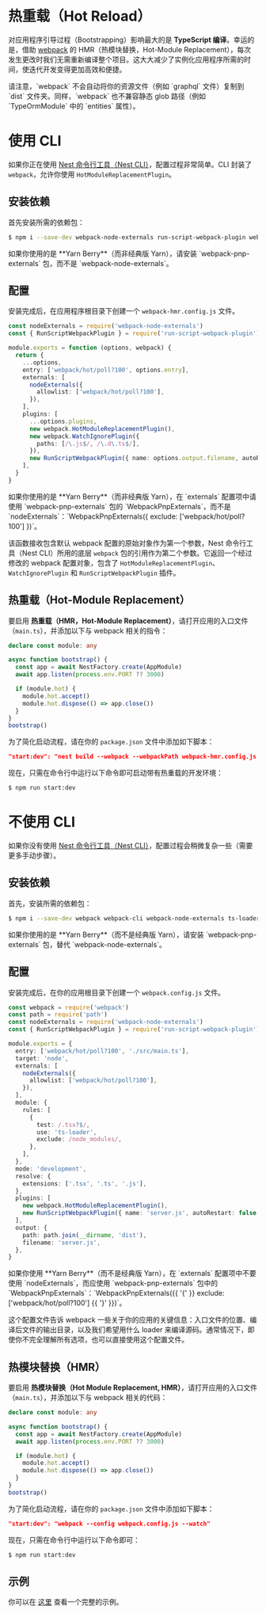 # 热重载（Hot Reload）

对应用程序引导过程（Bootstrapping）影响最大的是 **TypeScript 编译**。幸运的是，借助 [webpack](https://github.com/webpack/webpack) 的 HMR（热模块替换，Hot-Module Replacement），每次发生更改时我们无需重新编译整个项目。这大大减少了实例化应用程序所需的时间，使迭代开发变得更加高效和便捷。

<CalloutInfo type="warning">
  请注意，`webpack` 不会自动将你的资源文件（例如 `graphql` 文件）复制到 `dist`
  文件夹。同样，`webpack` 也不兼容静态 glob 路径（例如 `TypeOrmModule` 中的 `entities` 属性）。
</CalloutInfo>

# 使用 CLI

如果你正在使用 [Nest 命令行工具（Nest CLI）](/cli/overview)，配置过程非常简单。CLI 封装了 `webpack`，允许你使用 `HotModuleReplacementPlugin`。

## 安装依赖

首先安装所需的依赖包：

```bash
$ npm i --save-dev webpack-node-externals run-script-webpack-plugin webpack
```

<CalloutInfo>
  如果你使用的是 **Yarn Berry**（而非经典版 Yarn），请安装 `webpack-pnp-externals` 包，而不是
  `webpack-node-externals`。
</CalloutInfo>

## 配置

安装完成后，在应用程序根目录下创建一个 `webpack-hmr.config.js` 文件。

```ts
const nodeExternals = require('webpack-node-externals')
const { RunScriptWebpackPlugin } = require('run-script-webpack-plugin')

module.exports = function (options, webpack) {
  return {
    ...options,
    entry: ['webpack/hot/poll?100', options.entry],
    externals: [
      nodeExternals({
        allowlist: ['webpack/hot/poll?100'],
      }),
    ],
    plugins: [
      ...options.plugins,
      new webpack.HotModuleReplacementPlugin(),
      new webpack.WatchIgnorePlugin({
        paths: [/\.js$/, /\.d\.ts$/],
      }),
      new RunScriptWebpackPlugin({ name: options.output.filename, autoRestart: false }),
    ],
  }
}
```

<CalloutInfo>
  如果你使用的是 **Yarn Berry**（而非经典版 Yarn），在 `externals` 配置项中请使用 `webpack-pnp-externals`
  包的 `WebpackPnpExternals`，而不是 `nodeExternals`：`WebpackPnpExternals({ exclude: ['webpack/hot/poll?100'] })`。
</CalloutInfo>

该函数接收包含默认 webpack 配置的原始对象作为第一个参数，Nest 命令行工具（Nest CLI）所用的底层 `webpack` 包的引用作为第二个参数。它返回一个经过修改的 webpack 配置对象，包含了 `HotModuleReplacementPlugin`、`WatchIgnorePlugin` 和 `RunScriptWebpackPlugin` 插件。

## 热重载（Hot-Module Replacement）

要启用 **热重载（HMR，Hot-Module Replacement）**，请打开应用的入口文件（`main.ts`），并添加以下与 webpack 相关的指令：

```ts
declare const module: any

async function bootstrap() {
  const app = await NestFactory.create(AppModule)
  await app.listen(process.env.PORT ?? 3000)

  if (module.hot) {
    module.hot.accept()
    module.hot.dispose(() => app.close())
  }
}
bootstrap()
```

为了简化启动流程，请在你的 `package.json` 文件中添加如下脚本：

```json
"start:dev": "nest build --webpack --webpackPath webpack-hmr.config.js --watch"
```

现在，只需在命令行中运行以下命令即可启动带有热重载的开发环境：

```bash
$ npm run start:dev
```

# 不使用 CLI

如果你没有使用 [Nest 命令行工具（Nest CLI）](https://docs.nestjs.com/cli/overview)，配置过程会稍微复杂一些（需要更多手动步骤）。

## 安装依赖

首先，安装所需的依赖包：

```bash
$ npm i --save-dev webpack webpack-cli webpack-node-externals ts-loader run-script-webpack-plugin
```

<CalloutInfo>
  如果你使用的是 **Yarn Berry**（而不是经典版 Yarn），请安装 `webpack-pnp-externals` 包，替代
  `webpack-node-externals`。
</CalloutInfo>

## 配置

安装完成后，在你的应用根目录下创建一个 `webpack.config.js` 文件。

```ts
const webpack = require('webpack')
const path = require('path')
const nodeExternals = require('webpack-node-externals')
const { RunScriptWebpackPlugin } = require('run-script-webpack-plugin')

module.exports = {
  entry: ['webpack/hot/poll?100', './src/main.ts'],
  target: 'node',
  externals: [
    nodeExternals({
      allowlist: ['webpack/hot/poll?100'],
    }),
  ],
  module: {
    rules: [
      {
        test: /.tsx?$/,
        use: 'ts-loader',
        exclude: /node_modules/,
      },
    ],
  },
  mode: 'development',
  resolve: {
    extensions: ['.tsx', '.ts', '.js'],
  },
  plugins: [
    new webpack.HotModuleReplacementPlugin(),
    new RunScriptWebpackPlugin({ name: 'server.js', autoRestart: false }),
  ],
  output: {
    path: path.join(__dirname, 'dist'),
    filename: 'server.js',
  },
}
```

<CalloutInfo>
  如果你使用 **Yarn Berry**（而不是经典版 Yarn），在 `externals` 配置项中不要使用 `nodeExternals`，而应使用
  `webpack-pnp-externals` 包中的 `WebpackPnpExternals`：`WebpackPnpExternals({{ '{' }}
  exclude: ['webpack/hot/poll?100'] {{ '}' }})`。
</CalloutInfo>

这个配置文件告诉 webpack 一些关于你的应用的关键信息：入口文件的位置、编译后文件的输出目录，以及我们希望用什么 loader 来编译源码。通常情况下，即使你不完全理解所有选项，也可以直接使用这个配置文件。

## 热模块替换（HMR）

要启用 **热模块替换（Hot Module Replacement, HMR）**，请打开应用的入口文件（`main.ts`），并添加以下与 webpack 相关的代码：

```ts
declare const module: any

async function bootstrap() {
  const app = await NestFactory.create(AppModule)
  await app.listen(process.env.PORT ?? 3000)

  if (module.hot) {
    module.hot.accept()
    module.hot.dispose(() => app.close())
  }
}
bootstrap()
```

为了简化启动流程，请在你的 `package.json` 文件中添加如下脚本：

```json
"start:dev": "webpack --config webpack.config.js --watch"
```

现在，只需在命令行中运行以下命令即可：

```bash
$ npm run start:dev
```

## 示例

你可以在 [这里](https://github.com/nestjs/nest/tree/master/sample/08-webpack) 查看一个完整的示例。
